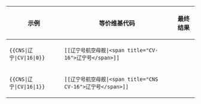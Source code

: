 {|class=wikitable width=100%
! 示例
! 等价维基代码
! 最终结果
|-
| <tt><nowiki>{{CNS|辽宁|CV|16|0}</nowiki>}</tt>
| <tt><nowiki>[[辽宁号航空母舰|<span title="CV-16">辽宁号</span>]]</nowiki></tt>  
| {{CNS|辽宁|CV|16|0}}
|-
| <tt><nowiki>{{CNS|辽宁|CV|16|1}</nowiki>}</tt>
| <tt><nowiki>[[辽宁号航空母舰|<span title="CNS CV-16">辽宁号</span>]]</nowiki></tt>  
| {{CNS|辽宁|CV|16|1}}
|}